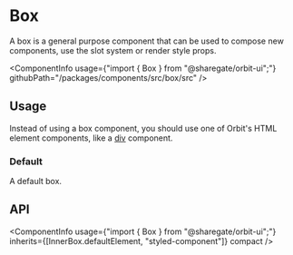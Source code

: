 
<Meta
    title="Components/Box"
    id="box"
/>

# Box

<Tagline>A box is a general purpose component that can be used to compose new components, use the slot system or render style props.</Tagline>

<ComponentInfo
    usage={"import { Box } from \"@sharegate/orbit-ui\";"}
    githubPath="/packages/components/src/box/src"
/>

## Usage

Instead of using a box component, you should use one of Orbit's HTML element components, like a [div](?path=/docs/html-div--example) component.

### Default

A default box.

<Preview filePath="/box/docs/Usage" />

## API

<ComponentInfo
    usage={"import { Box } from \"@sharegate/orbit-ui\";"}
    inherits={[InnerBox.defaultElement, "styled-component"]}
    compact
/>

<ArgsTable of={InnerBox} sort="alpha" />
